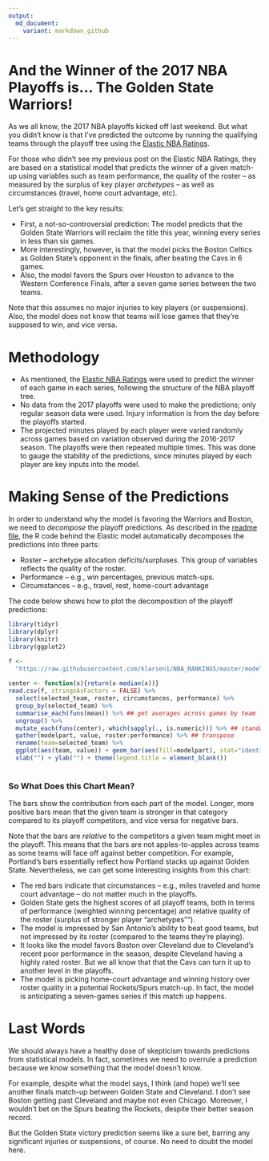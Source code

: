 ```yaml
---
output:
  md_document:
    variant: markdown_github
---
```

  
# And the Winner of the 2017 NBA Playoffs is... The Golden State Warriors!
  
As we all know, the 2017 NBA playoffs kicked off last weekend. But what you didn't know is that I've predicted the outcome by running the qualifying teams through the playoff tree using the [Elastic NBA Ratings](https://github.com/klarsen1/NBA_RANKINGS). 

For those who didn't see my previous post on the Elastic NBA Ratings, they are based on a statistical model that predicts the winner of a given match-up using variables such as team performance, the quality of the roster -- as measured by the surplus of key player *archetypes* -- as well as circumstances (travel, home court advantage, etc).

Let's get straight to the key results:

* First, a not-so-controversial prediction: The model predicts that the Golden State Warriors will reclaim the title this year, winning every series in less than six games.
* More interestingly, however, is that the model picks the Boston Celtics as Golden State's opponent in the finals, after beating the Cavs in 6 games.
* Also, the model favors the Spurs over Houston to advance to the Western Conference Finals, after a seven game series between the two teams.

Note that this assumes no major injuries to key players (or suspensions). Also, the model does not know that teams will lose games that they're supposed to win, and vice versa.

# Methodology

* As mentioned, the [Elastic NBA Ratings](https://github.com/klarsen1/NBA_RANKINGS) were used to predict the winner of each game in each series, following the structure of the NBA playoff tree.
* No data from the 2017 playoffs were used to make the predictions; only regular season data were used. Injury information is from the day before the playoffs started. 
* The projected minutes played by each player were varied randomly across games based on variation observed during the 2016-2017 season. The playoffs were then repeated multiple times. This was done to gauge the stability of the predictions, since minutes played by each player are key inputs into the model.

# Making Sense of the Predictions

In order to understand why the model is favoring the Warriors and Boston, we need to *decompose* the playoff predictions. As described in the [readme file](https://github.com/klarsen1/NBA_RANKINGS), the R code behind the Elastic model automatically decomposes the predictions into three parts:
 
* Roster -- archetype allocation deficits/surpluses. This group of variables reflects the quality of the roster.
* Performance -- e.g., win percentages, previous match-ups.
* Circumstances -- e.g., travel, rest, home-court advantage
 
The code below shows how to plot the decomposition of the playoff predictions:
 
```r
library(tidyr)
library(dplyr)
library(knitr)
library(ggplot2)

f <-
  "https://raw.githubusercontent.com/klarsen1/NBA_RANKINGS/master/modeldetails/2017_playoff_decomp.CSV"
 
center <- function(x){return(x-median(x))}
read.csv(f, stringsAsFactors = FALSE) %>%
  select(selected_team, roster, circumstances, performance) %>%
  group_by(selected_team) %>%
  summarise_each(funs(mean)) %>% ## get averages across games by team
  ungroup() %>%
  mutate_each(funs(center), which(sapply(., is.numeric))) %>% ## standardize across teams
  gather(modelpart, value, roster:performance) %>% ## transpose
  rename(team=selected_team) %>%
  ggplot(aes(team, value)) + geom_bar(aes(fill=modelpart), stat="identity") + coord_flip() +
  xlab("") + ylab("") + theme(legend.title = element_blank())
 
```

### So What Does this Chart Mean?

The bars show the contribution from each part of the model. Longer, more positive bars mean that the given team is stronger in that category compared to its playoff competitors, and vice versa for negative bars. 

Note that the bars are *relative* to the competitors a given team might meet in the playoff. This means that the bars are not apples-to-apples across teams as some teams will face off against better competition. For example, Portland's bars essentially reflect how Portland stacks up against Golden State. Nevertheless, we can get some interesting insights from this chart:

* The red bars indicate that circumstances -- e.g., miles traveled and home court advantage -- do not matter much in the playoffs.
* Golden State gets the highest scores of all playoff teams, both in terms of performance (weighted winning percentage) and relative quality of the roster (surplus of stronger player "archetypes"").
* The model is impressed by San Antonio's ability to beat good teams, but not impressed by its roster (compared to the teams they're playing).
* It looks like the model favors Boston over Cleveland due to Cleveland's recent poor performance in the season, despite Cleveland having a highly rated roster. But we all know that that the Cavs can turn it up to another level in the playoffs.
* The model is picking home-court advantage and winning history over roster quality in a potential Rockets/Spurs match-up. In fact, the model is anticipating a seven-games series if this match up happens.

# Last Words

We should always have a healthy dose of skepticism towards predictions from statistical models. In fact, sometimes we need to overrule a prediction because we know something that the model doesn't know. 

For example, despite what the model says, I think (and hope) we'll see another finals match-up between Golden State and Cleveland. I don't see Boston getting past Cleveland and maybe not even Chicago. Moreover, I wouldn't bet on the Spurs beating the Rockets, despite their better season record. 

But the Golden State victory prediction seems like a sure bet, barring any significant injuries or suspensions, of course. No need to doubt the model here.

